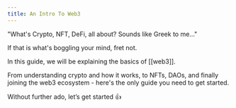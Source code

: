 ```yaml
---
title: An Intro To Web3
---
```


"What's Crypto, NFT, DeFi, all about? Sounds like Greek to me..."
 
If that is what's boggling your mind, fret not.
 
In this guide, we will be explaining the basics of [[web3]].
 
From understanding crypto and how it works, to NFTs, DAOs, and finally joining the web3 ecosystem - here's the only guide you need to get started.
 
Without further ado, let’s get started 👍

